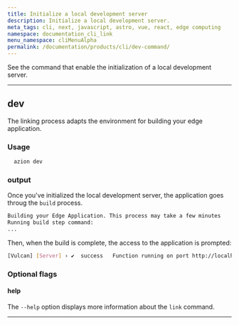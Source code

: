 ```yaml
---
title: Initialize a local development server
description: Initialize a local development server.
meta_tags: cli, next, javascript, astro, vue, react, edge computing
namespace: documentation_cli_link
menu_namespace: cliMenuAlpha
permalink: /documentation/products/cli/dev-command/
---
```


See the command that enable the initialization of a local development server.

---

## dev

The linking process adapts the environment for building your edge application.

### Usage

```sh
  azion dev
```

### output 

Once you've initialized the local development server, the application goes throug the `build` process.

```sh 
Building your Edge Application. This process may take a few minutes
Running build step command:
...
```

Then, when the build is complete, the access to the application is prompted: 

```sh
[Vulcan] [Server] › ✔  success   Function running on port http://localhost:3000 
```

### Optional flags

#### help

The `--help` option displays more information about the `link` command.


---